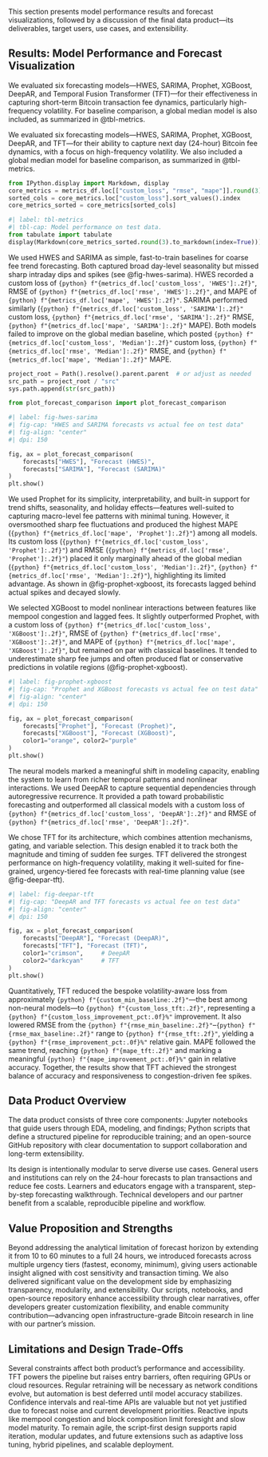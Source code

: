 This section presents model performance results and forecast visualizations, followed by a discussion of the final data product—its deliverables, target users, use cases, and extensibility.

## Results: Model Performance and Forecast Visualization
We evaluated six forecasting models—HWES, SARIMA, Prophet, XGBoost, DeepAR, and Temporal Fusion Transformer (TFT)—for their effectiveness in capturing short-term Bitcoin transaction fee dynamics, particularly high-frequency volatility. For baseline comparison, a global median model is also included, as summarized in @tbl-metrics.

We evaluated six forecasting models—HWES, SARIMA, Prophet, XGBoost, DeepAR, and TFT—for their ability to capture next day (24-hour) Bitcoin fee dynamics, with a focus on high-frequency volatility. We also included a global median model for baseline comparison, as summarized in @tbl-metrics.

```python
from IPython.display import Markdown, display
core_metrics = metrics_df.loc[["custom_loss", "rmse", "mape"]].round(3)
sorted_cols = core_metrics.loc["custom_loss"].sort_values().index
core_metrics_sorted = core_metrics[sorted_cols]
```
```python
#| label: tbl-metrics
#| tbl-cap: Model performance on test data.
from tabulate import tabulate
display(Markdown(core_metrics_sorted.round(3).to_markdown(index=True)))
```

We used HWES and SARIMA as simple, fast-to-train baselines for coarse fee trend forecasting. Both captured broad day-level seasonality but missed sharp intraday dips and spikes (see @fig-hwes-sarima). HWES recorded a custom loss of `{python} f"{metrics_df.loc['custom_loss', 'HWES']:.2f}"`, RMSE of `{python} f"{metrics_df.loc['rmse', 'HWES']:.2f}"`, and MAPE of `{python} f"{metrics_df.loc['mape', 'HWES']:.2f}"`. SARIMA performed similarly (`{python} f"{metrics_df.loc['custom_loss', 'SARIMA']:.2f}"` custom loss, `{python} f"{metrics_df.loc['rmse', 'SARIMA']:.2f}"` RMSE, `{python} f"{metrics_df.loc['mape', 'SARIMA']:.2f}"` MAPE). Both models failed to improve on the global median baseline, which posted `{python} f"{metrics_df.loc['custom_loss', 'Median']:.2f}"` custom loss, `{python} f"{metrics_df.loc['rmse', 'Median']:.2f}"` RMSE, and `{python} f"{metrics_df.loc['mape', 'Median']:.2f}"` MAPE.

```python
project_root = Path().resolve().parent.parent  # or adjust as needed
src_path = project_root / "src"
sys.path.append(str(src_path))

from plot_forecast_comparison import plot_forecast_comparison
```
```python
#| label: fig-hwes-sarima
#| fig-cap: "HWES and SARIMA forecasts vs actual fee on test data"
#| fig-align: "center"
#| dpi: 150

fig, ax = plot_forecast_comparison(
    forecasts["HWES"], "Forecast (HWES)",
    forecasts["SARIMA"], "Forecast (SARIMA)"
)
plt.show()
```

We used Prophet for its simplicity, interpretability, and built-in support for trend shifts, seasonality, and holiday effects—features well-suited to capturing macro-level fee patterns with minimal tuning. However, it oversmoothed sharp fee fluctuations and produced the highest MAPE (`{python} f"{metrics_df.loc['mape', 'Prophet']:.2f}"`) among all models. Its custom loss (`{python} f"{metrics_df.loc['custom_loss', 'Prophet']:.2f}"`) and RMSE (`{python} f"{metrics_df.loc['rmse', 'Prophet']:.2f}"`) placed it only marginally ahead of the global median (`{python} f"{metrics_df.loc['custom_loss', 'Median']:.2f}"`, `{python} f"{metrics_df.loc['rmse', 'Median']:.2f}"`), highlighting its limited advantage. As shown in @fig-prophet-xgboost, its forecasts lagged behind actual spikes and decayed slowly.

We selected XGBoost to model nonlinear interactions between features like mempool congestion and lagged fees. It slightly outperformed Prophet, with a custom loss of `{python} f"{metrics_df.loc['custom_loss', 'XGBoost']:.2f}"`, RMSE of `{python} f"{metrics_df.loc['rmse', 'XGBoost']:.2f}"`, and MAPE of `{python} f"{metrics_df.loc['mape', 'XGBoost']:.2f}"`, but remained on par with classical baselines. It tended to underestimate sharp fee jumps and often produced flat or conservative predictions in volatile regions (@fig-prophet-xgboost).


```python
#| label: fig-prophet-xgboost
#| fig-cap: "Prophet and XGBoost forecasts vs actual fee on test data"
#| fig-align: "center"
#| dpi: 150

fig, ax = plot_forecast_comparison(
    forecasts["Prophet"], "Forecast (Prophet)",
    forecasts["XGBoost"], "Forecast (XGBoost)",
    color1="orange", color2="purple"
)
plt.show()

```

The neural models marked a meaningful shift in modeling capacity, enabling the system to learn from richer temporal patterns and nonlinear interactions. We used DeepAR to capture sequential dependencies through autoregressive recurrence. It provided a path toward probabilistic forecasting and outperformed all classical models with a custom loss of `{python} f"{metrics_df.loc['custom_loss', 'DeepAR']:.2f}"` and RMSE of `{python} f"{metrics_df.loc['rmse', 'DeepAR']:.2f}"`.

We chose TFT for its architecture, which combines attention mechanisms, gating, and variable selection. This design enabled it to track both the magnitude and timing of sudden fee surges. TFT delivered the strongest performance on high-frequency volatility, making it well-suited for fine-grained, urgency-tiered fee forecasts with real-time planning value (see @fig-deepar-tft).

```python
#| label: fig-deepar-tft
#| fig-cap: "DeepAR and TFT forecasts vs actual fee on test data"
#| fig-align: "center"
#| dpi: 150

fig, ax = plot_forecast_comparison(
    forecasts["DeepAR"], "Forecast (DeepAR)",
    forecasts["TFT"], "Forecast (TFT)",
    color1="crimson",     # DeepAR
    color2="darkcyan"     # TFT
)
plt.show()
```

Quantitatively, TFT reduced the bespoke volatility-aware loss from approximately `{python} f"{custom_min_baseline:.2f}"`—the best among non-neural models—to `{python} f"{custom_loss_tft:.2f}"`, representing a `{python} f"{custom_loss_improvement_pct:.0f}%"` improvement. It also lowered RMSE from the `{python} f"{rmse_min_baseline:.2f}"`–`{python} f"{rmse_max_baseline:.2f}"` range to `{python} f"{rmse_tft:.2f}"`, yielding a `{python} f"{rmse_improvement_pct:.0f}%"` relative gain. MAPE followed the same trend, reaching `{python} f"{mape_tft:.2f}"` and marking a meaningful `{python} f"{mape_improvement_pct:.0f}%"` gain in relative accuracy. Together, the results show that TFT achieved the strongest balance of accuracy and responsiveness to congestion-driven fee spikes.


## Data Product Overview

The data product consists of three core components: Jupyter notebooks that guide users through EDA, modeling, and findings; Python scripts that define a structured pipeline for reproducible training; and an open-source GitHub repository with clear documentation to support collaboration and long-term extensibility.

Its design is intentionally modular to serve diverse use cases. General users and institutions can rely on the 24-hour forecasts to plan transactions and reduce fee costs. Learners and educators engage with a transparent, step-by-step forecasting walkthrough. Technical developers and our partner benefit from a scalable, reproducible pipeline and workflow.

## Value Proposition and Strengths

Beyond addressing the analytical limitation of forecast horizon by extending it from 10 to 60 minutes to a full 24 hours, we introduced forecasts across multiple urgency tiers (fastest, economy, minimum), giving users actionable insight aligned with cost sensitivity and transaction timing. We also delivered significant value on the development side by emphasizing transparency, modularity, and extensibility. Our scripts, notebooks, and open-source repository enhance accessibility through clear narratives, offer developers greater customization flexibility, and enable community contribution—advancing open infrastructure-grade Bitcoin research in line with our partner’s mission.

## Limitations and Design Trade-Offs

Several constraints affect both product's performance and accessibility. TFT powers the pipeline but raises entry barriers, often requiring GPUs or cloud resources. Regular retraining will be necessary as network conditions evolve, but automation is best deferred until model accuracy stabilizes. Confidence intervals and real-time APIs are valuable but not yet justified due to forecast noise and current development priorities. Reactive inputs like mempool congestion and block composition limit foresight and slow model maturity. To remain agile, the script-first design supports rapid iteration, modular updates, and future extensions such as adaptive loss tuning, hybrid pipelines, and scalable deployment.